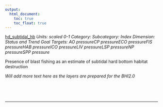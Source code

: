 ```yaml
---
output:
  html_document:
    toc: true
    toc_float: true
---
```


[hd_subtidal_hb](https://github.com/OHI-Science/bhi/blob/master/baltic/layers/hd_subtidal_hb_gl2018placeholder.csv)
*Units: scaled 0-1*
*Category:*
*Subcategory:*
*Index Dimension: Status and Trend*
*Goal Targets: AO pressureCP pressureECO pressureFIS pressureHAB pressureICO pressureLIV pressureLSP pressureNP pressureSPP pressure*

Presence of blast fishing as an estimate of subtidal hard bottom habitat destruction

*Will add more text here as the layers are prepared for the BHI2.0*

<br>



<br>

--- 
